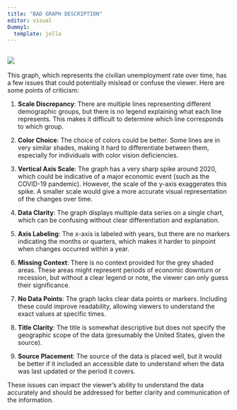 ```yaml
---
title: "BAD GRAPH DESCRIPTION"
editor: visual
Dummy1:
  template: jolla
---
```


![](images/MIDtermBadGraph.jpg)
---

This graph, which represents the civilian unemployment rate over time, has a few issues that could potentially mislead or confuse the viewer. Here are some points of criticism:

1.  **Scale Discrepancy**: There are multiple lines representing different demographic groups, but there is no legend explaining what each line represents. This makes it difficult to determine which line corresponds to which group.

2.  **Color Choice**: The choice of colors could be better. Some lines are in very similar shades, making it hard to differentiate between them, especially for individuals with color vision deficiencies.

3.  **Vertical Axis Scale**: The graph has a very sharp spike around 2020, which could be indicative of a major economic event (such as the COVID-19 pandemic). However, the scale of the y-axis exaggerates this spike. A smaller scale would give a more accurate visual representation of the changes over time.

4.  **Data Clarity**: The graph displays multiple data series on a single chart, which can be confusing without clear differentiation and explanation.

5.  **Axis Labeling**: The x-axis is labeled with years, but there are no markers indicating the months or quarters, which makes it harder to pinpoint when changes occurred within a year.

6.  **Missing Context**: There is no context provided for the grey shaded areas. These areas might represent periods of economic downturn or recession, but without a clear legend or note, the viewer can only guess their significance.

7.  **No Data Points**: The graph lacks clear data points or markers. Including these could improve readability, allowing viewers to understand the exact values at specific times.

8.  **Title Clarity**: The title is somewhat descriptive but does not specify the geographic scope of the data (presumably the United States, given the source).

9.  **Source Placement**: The source of the data is placed well, but it would be better if it included an accessible date to understand when the data was last updated or the period it covers.

These issues can impact the viewer's ability to understand the data accurately and should be addressed for better clarity and communication of the information.
